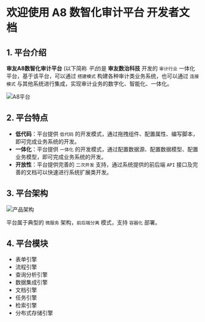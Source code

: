 # 欢迎使用 A8 数智化审计平台 开发者文档
 
## 1. 平台介绍

**审友A8数智化审计平台** (以下简称 *平台*)是 **审友数治科技** 开发的 `审计行业` 一体化平台，基于该平台，可以通过 `搭建模式` 构建各种审计类业务系统，也可以通过 `连接模式` 与其他系统进行集成，实现审计业务的数字化、智能化、一体化。

![A8平台](https://git.yonyouaud.com/a8/a8-dev-docs/-/raw/master/attachs/a8.png)

## 2. 平台特点

- **低代码**：平台提供 `低代码` 的开发模式，通过拖拽组件、配置属性、编写脚本，即可完成业务系统的开发。
- **一体化**：平台提供 `一体化` 的开发模式，通过配置数据源、配置数据模型、配置业务模型，即可完成业务系统的开发。
- **开放性**：平台提供完善的 `二次开发` 支持，通过系统提供的前后端 `API` 接口及完善的文档可以快速进行系统扩展类开发。

## 3. 平台架构

![产品架构](https://git.yonyouaud.com/a8/a8-dev-docs/-/raw/master/attachs/arch.png)

平台属于典型的 `微服务` 架构，`前后端分离` 模式，支持 `容器化` 部署。

## 4. 平台模块

- 表单引擎
- 流程引擎
- 查询分析引擎
- 数据集成引擎
- 文档引擎
- 任务引擎
- 检索引擎
- 分布式存储引擎
